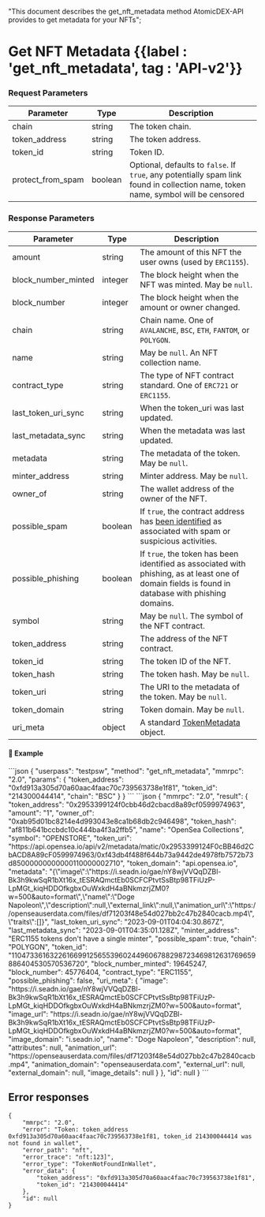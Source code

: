   "This document describes the get_nft_metadata method AtomicDEX-API provides to get metadata for your NFTs";

# Get NFT Metadata {{label : 'get_nft_metadata', tag : 'API-v2'}}

### Request Parameters

| Parameter           | Type    | Description                                                                                                                       |
| ------------------- | ------- | --------------------------------------------------------------------------------------------------------------------------------- |
| chain               | string  | The token chain.                                                                                                                  |
| token\_address      | string  | The token address.                                                                                                                |
| token\_id           | string  | Token ID.                                                                                                                         |
| protect\_from\_spam | boolean | Optional, defaults to `false`. If `true`, any potentially spam link found in collection name, token name, symbol will be censored |

### Response Parameters

| Parameter              | Type    | Description                                                                                                                                                           |
| ---------------------- | ------- | --------------------------------------------------------------------------------------------------------------------------------------------------------------------- |
| amount                 | string  | The amount of this NFT the user owns (used by `ERC1155`).                                                                                                             |
| block\_number\_minted  | integer | The block height when the NFT was minted. May be `null`.                                                                                                              |
| block\_number          | integer | The block height when the amount or owner changed.                                                                                                                    |
| chain                  | string  | Chain name. One of `AVALANCHE`, `BSC`, `ETH`, `FANTOM`, or `POLYGON`.                                                                                                 |
| name                   | string  | May be `null`. An NFT collection name.                                                                                                                                |
| contract\_type         | string  | The type of NFT contract standard. One of `ERC721` or `ERC1155`.                                                                                                      |
| last\_token\_uri\_sync | string  | When the token\_uri was last updated.                                                                                                                                 |
| last\_metadata\_sync   | string  | When the metadata was last updated.                                                                                                                                   |
| metadata               | string  | The metadata of the token. May be `null`.                                                                                                                             |
| minter\_address        | string  | Minter address. May be `null`.                                                                                                                                        |
| owner\_of              | string  | The wallet address of the owner of the NFT.                                                                                                                           |
| possible\_spam         | boolean | If `true`, the contract address has [been identified](https://docs.moralis.io/web3-data-api/evm/nft-spam-detection) as associated with spam or suspicious activities. |
| possible\_phishing     | boolean | If `true`, the token has been identified as associated with phishing, as at least one of domain fields is found in database with phishing domains.                    |
| symbol                 | string  | May be `null`. The symbol of the NFT contract.                                                                                                                        |
| token\_address         | string  | The address of the NFT contract.                                                                                                                                      |
| token\_id              | string  | The token ID of the NFT.                                                                                                                                              |
| token\_hash            | string  | The token hash. May be `null`.                                                                                                                                        |
| token\_uri             | string  | The URI to the metadata of the token. May be `null`.                                                                                                                  |
| token\_domain          | string  | Token domain. May be `null`.                                                                                                                                          |
| uri\_meta              | object  | A standard [TokenMetadata](/atomicdex/api/v20/#token-metadata) object.                                                                                                |

#### 📌 Example

<CodeGroup title="Get NFT Metadata" tag="POST" label="get_nft_metadata" mm2MethodDecorate="true">
  ```json
  {
    "userpass": "testpsw",
    "method": "get_nft_metadata",
    "mmrpc": "2.0",
    "params": {
      "token_address": "0xfd913a305d70a60aac4faac70c739563738e1f81",
      "token_id": "214300044414",
      "chain": "BSC"
    }
  }
  ```
</CodeGroup>

<CollapsibleSection expandedText="Hide Response" collapsedText="Show Response">
  ```json
  {
    "mmrpc": "2.0",
    "result": {
        "token_address": "0x2953399124f0cbb46d2cbacd8a89cf0599974963",
        "amount": "1",
        "owner_of": "0xab95d01bc8214e4d993043e8ca1b68db2c946498",
        "token_hash": "af811b641bccbdc10c444ba4f3a2ffb5",
        "name": "OpenSea Collections",
        "symbol": "OPENSTORE",
        "token_uri": "https://api.opensea.io/api/v2/metadata/matic/0x2953399124F0cBB46d2CbACD8A89cF0599974963/0xf43db4f488f644b73a9442de4978fb7572b73d85000000000000110000002710",
        "token_domain": "api.opensea.io",
        "metadata": "{\"image\":\"https://i.seadn.io/gae/nY8wjVVQqDZBl-Bk3h9kwSqR1bXt16x_tESRAQmctEb0SCFCPtvtSsBtp98TFiUzP-LpMGt_kiqHDDOfkgbxOuWxkdH4aBNkmzrjZM0?w=500&amp;auto=format\",\"name\":\"Doge Napoleon\",\"description\":null,\"external_link\":null,\"animation_url\":\"https://openseauserdata.com/files/df71203f48e54d027bb2c47b2840cacb.mp4\",\"traits\":[]}",
        "last_token_uri_sync": "2023-09-01T04:04:30.867Z",
        "last_metadata_sync": "2023-09-01T04:35:01.128Z",
        "minter_address": "ERC1155 tokens don't have a single minter",
        "possible_spam": true,
        "chain": "POLYGON",
        "token_id": "110473361632261669912565539602449606788298723469812631769659886404530570536720",
        "block_number_minted": 19645247,
        "block_number": 45776404,
        "contract_type": "ERC1155",
        "possible_phishing": false,
        "uri_meta": {
            "image": "https://i.seadn.io/gae/nY8wjVVQqDZBl-Bk3h9kwSqR1bXt16x_tESRAQmctEb0SCFCPtvtSsBtp98TFiUzP-LpMGt_kiqHDDOfkgbxOuWxkdH4aBNkmzrjZM0?w=500&amp;auto=format",
            "image_url": "https://i.seadn.io/gae/nY8wjVVQqDZBl-Bk3h9kwSqR1bXt16x_tESRAQmctEb0SCFCPtvtSsBtp98TFiUzP-LpMGt_kiqHDDOfkgbxOuWxkdH4aBNkmzrjZM0?w=500&amp;auto=format",
            "image_domain": "i.seadn.io",
            "name": "Doge Napoleon",
            "description": null,
            "attributes": null,
            "animation_url": "https://openseauserdata.com/files/df71203f48e54d027bb2c47b2840cacb.mp4",
            "animation_domain": "openseauserdata.com",
            "external_url": null,
            "external_domain": null,
            "image_details": null
        }
    },
    "id": null
  }
  ```
</CollapsibleSection>

## Error responses

```
{
    "mmrpc": "2.0",
    "error": "Token: token_address 0xfd913a305d70a60aac4faac70c739563738e1f81, token_id 214300044414 was not found in wallet",
    "error_path": "nft",
    "error_trace": "nft:123]",
    "error_type": "TokenNotFoundInWallet",
    "error_data": {
        "token_address": "0xfd913a305d70a60aac4faac70c739563738e1f81",
        "token_id": "214300044414"
    },
    "id": null
}
```
